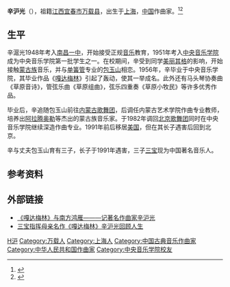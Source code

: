 '''辛沪光'''（{{bd|1933年||2011年|10月17日|catIdx=Xin,辛}}），祖籍[[江西|江西]][[宜春市|宜春市]][[万载县|万载县]]，出生于[[上海|上海]]，[[中国|中国]]作曲家。<ref>{{Cite web|title=辛沪光_音乐名家|url=http://p.onegreen.net/Article/HTML/170883.html|work=p.onegreen.net|accessdate=2019-03-13}}</ref><ref>{{Cite web|title=作曲家辛沪光逝世 曾作交响诗《嘎达梅林》 - 新芭网|url=https://www.sin80.com/pub/429cc893|work=www.sin80.com|accessdate=2019-03-13}}</ref>

== 生平 ==
辛滬光1948年考入[[南昌一中|南昌一中]]，开始接受正规[[音乐|音乐]]教育，1951年考入[[中央音乐学院|中央音乐学院]]成为中央音乐学院第一批学生之一。在校期间，辛受到同学[[美丽其格|美丽其格]]的影响，开始接触[[蒙古族|蒙古族]]音乐，并与[[单簧管|单簧管]]专业的[[包玉山|包玉山]]相恋。1956年，辛毕业于中央音乐学院，其毕业作品《[[嘎达梅林_(交响诗)|嘎达梅林]]》引起了轰动，使其一举成名。此外还有马头琴协奏曲《草原音诗》，管弦乐曲《草原组曲》，弦乐四重奏《草原小牧民》等许多优秀作品。

毕业后，辛追随包玉山前往[[内蒙古歌舞团|内蒙古歌舞团]]，后调任内蒙古艺术学院作曲专业教师，培养出[[阿拉腾奥勒|阿拉腾奥勒]]等杰出的蒙古族音乐家。于1982年调回[[北京歌舞团|北京歌舞团]]同时在中央音乐学院继续深造作曲专业。1991年前后移居[[美国|美国]]，但在其长子遇害后回到北京。

辛与丈夫包玉山育有三子，长子于1991年遇害，三子[[三宝_(作曲家)|三宝]]现为中国著名音乐人。

== 参考资料 ==
{{reflist}}

== 外部链接 ==
*[https://web.archive.org/web/20071110034640/http://yc.jxcn.cn/xwzx/bwtg/jzmz/2007_8_18/251004.shtml 《嘎达梅林》与南方鸿雁———记著名作曲家辛沪光]
*[http://ent.sina.com.cn/y/2007-06-08/11571587607.shtml 三宝指挥母亲名作《嘎达梅林》辛沪光回顾人生]

{{Authority control}}
{{DEFAULTSORT:X辛}}
[[Category:辛姓|H沪]]
[[Category:万载人|Category:万载人]]
[[Category:上海人|Category:上海人]]
[[Category:中国古典音乐作曲家|Category:中国古典音乐作曲家]]
[[Category:中华人民共和国作曲家|Category:中华人民共和国作曲家]]
[[Category:中央音乐学院校友|Category:中央音乐学院校友]]